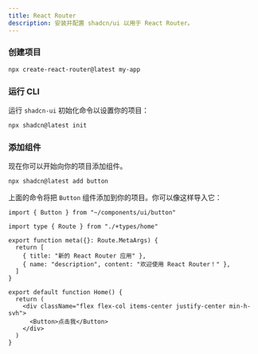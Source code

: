 ```yaml
---
title: React Router
description: 安装并配置 shadcn/ui 以用于 React Router。
---
```


<Steps>

### 创建项目

```bash
npx create-react-router@latest my-app
```

### 运行 CLI

运行 `shadcn-ui` 初始化命令以设置你的项目：

```bash
npx shadcn@latest init
```

### 添加组件

现在你可以开始向你的项目添加组件。

```bash
npx shadcn@latest add button
```

上面的命令将把 `Button` 组件添加到你的项目。你可以像这样导入它：

```tsx showLineNumbers title="app/routes/home.tsx"
import { Button } from "~/components/ui/button"

import type { Route } from "./+types/home"

export function meta({}: Route.MetaArgs) {
  return [
    { title: "新的 React Router 应用" },
    { name: "description", content: "欢迎使用 React Router！" },
  ]
}

export default function Home() {
  return (
    <div className="flex flex-col items-center justify-center min-h-svh">
      <Button>点击我</Button>
    </div>
  )
}
```

</Steps>